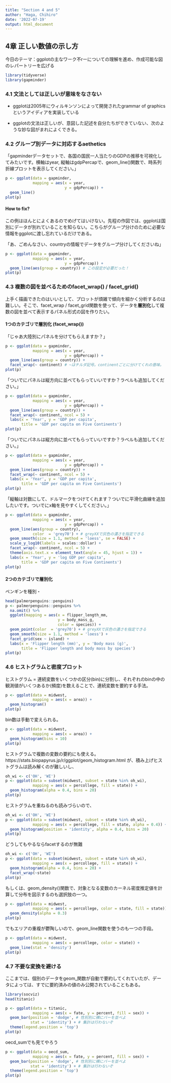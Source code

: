 ```yaml
---
title: "Section 4 and 5"
author: "Haga, Chihiro"
date: '2022-07-19'
output: html_document
---
```


## 4章 正しい数値の示し方

今日のテーマ：ggplotの主なワーク不rーについての理解を進め、作成可能な図のレパートリーを広げる

```r
library(tidyverse)
library(gapminder)
```

### 4.1 文法としては正しいが意味をなさない

-   ggplotは2005年にウィルキンソンによって開発されたgrammar of graphicsというアイディアを実装している

-   ggplotの文法は正しいが、意図した記述を自分たちができていない、次のような妙な図がまれによくできる。

### 4.2 グループ別データに対応するaethetics

「gapminderデータセットで、各国の国民一人当たりのGDPの推移を可視化してみたいです。横軸はyear, 縦軸はgdpPercapで、geom_line()関数で、時系列折線プロットを表示してください。」

```r
p <- ggplot(data = gapminder,
            mapping = aes(x = year, 
                          y = gdpPercap)) +
  geom_line()
plot(p)
```

#### How to fix?

この例はほんとによくあるのでめげてはいけない。先程の作図では、ggplotは国別にデータが別れていることを知らない。こちらがグループ分けのために必要な情報をggplotに渡し忘れているだけである。

「あ、ごめんなさい、countryの情報でデータをグループ分けしてくださいね」

```r
p <- ggplot(data = gapminder,
            mapping = aes(x = year, 
                          y = gdpPercap)) +
  geom_line(aes(group = country)) # この設定が必要だった！
plot(p)
```

### 4.3 複数の図を並べるためのfacet_wrap() / facet_grid()

上手く描画できたのはいいとして、プロットが煩雑で傾向を細かく分析するのは難しい。そこで、facet_wrap / facet_grid関数を使って、データを**層別化**して複数の図を並べて表示するパネル形式の図を作りたい。

#### 1つのカテゴリで層別化 (facet_wrap())

「じゃあ大陸別にパネルを分けてもらえますか？」

```r
p <- ggplot(data = gapminder,
            mapping = aes(x = year, 
                          y = gdpPercap)) +
  geom_line(aes(group = country)) +
  facet_wrap(~ continent) # ~はチルダ記号。continentごとに分けてくれの意味。
plot(p)
```

「ついでにパネルは縦方向に並べてもらっていいですか？ラベルも追加してください。」

```r
p <- ggplot(data = gapminder,
            mapping = aes(x = year, 
                          y = gdpPercap)) +
  geom_line(aes(group = country)) +
  facet_wrap(~ continent, ncol = 5) +
  labs(x = 'Year', y = 'GDP per capita', 
       title = 'GDP per capita on Five Continents')
plot(p)
```

「ついでにパネルは縦方向に並べてもらっていいですか？ラベルも追加してください。」

```r
p <- ggplot(data = gapminder,
            mapping = aes(x = year, 
                          y = gdpPercap)) +
  geom_line(aes(group = country)) +
  facet_wrap(~ continent, ncol = 5) +
  labs(x = 'Year', y = 'GDP per capita', 
       title = 'GDP per capita on Five Continents')
plot(p)
```

「縦軸は対数にして、ドルマークをつけてくれます？ついでに平滑化曲線を追加したいです。ついでにx軸を見やすくしてください。」

```r
p <- ggplot(data = gapminder,
            mapping = aes(x = year, 
                          y = gdpPercap)) +
  geom_line(aes(group = country), 
            color  = 'grey70') + # greyXXで灰色の濃さを指定できる
  geom_smooth(size = 1.1, method = 'loess', se = FALSE) +
  scale_y_log10(labels = scales::dollar) +
  facet_wrap(~ continent, ncol = 5) +
  theme(axis.text.x = element_text(angle = 45, hjust = 1)) +
  labs(x = 'Year', y = 'log GDP per capita', 
       title = 'GDP per capita on Five Continents')
plot(p)
```

#### 2つのカテゴリで層別化
ペンギンを種別・

```r
head(palmerpenguins::penguins)
p <- palmerpenguins::penguins %>% 
  na.omit() %>% 
  ggplot(mapping = aes(x = flipper_length_mm, 
                       y = body_mass_g,
                       color = species)) +
  geom_point(color  = 'grey70') + # greyXXで灰色の濃さを指定できる
  geom_smooth(size = 1.1, method = 'loess') +
  facet_grid(sex ~ island) +
  labs(x = 'Flipper length (mm)', y = 'Body mass (g)', 
       title = 'Flipper length and body mass by species')
plot(p)
```


### 4.6 ヒストグラムと密度プロット
ヒストグラム = 連続変数をいくつかの区分(bin)に分割し、それぞれのbinの中の観測値がいくつあるか(頻度)を数えることで、連続変数を要約する手法。

```r
p <- ggplot(data = midwest,
            mapping = aes(x = area)) +
  geom_histogram()
plot(p)
```

bin数は手動で変えられる。
```r
p <- ggplot(data = midwest,
            mapping = aes(x = area)) +
  geom_histogram(bins = 10)
plot(p)
```
ヒストグラムで複数の変数の要約にも使える。
https://stats.biopapyrus.jp/r/ggplot/geom_histogram.html
が、積み上げヒストグラムは読み解くのが難しいし、
```r
oh_wi <- c('OH', 'WI')
p <- ggplot(data = subset(midwest, subset = state %in% oh_wi),
            mapping = aes(x = percollege, fill = state)) +
  geom_histogram(alpha = 0.4, bins = 20)
plot(p)
```

ヒストグラムを重ねるのも読みづらいので、
```r
oh_wi <- c('OH', 'WI')
p <- ggplot(data = subset(midwest, subset = state %in% oh_wi),
            mapping = aes(x = percollege, fill = state, alpha = 0.4)) +
  geom_histogram(position = 'identity', alpha = 0.4, bins = 20)
plot(p)
```

どうしてもやるならfacetするのが無難
```r
oh_wi <- c('OH', 'WI')
p <- ggplot(data = subset(midwest, subset = state %in% oh_wi),
            mapping = aes(x = percollege, fill = state)) +
  geom_histogram(alpha = 0.4, bins = 20) + 
  facet_wrap(~state)
plot(p)
```

もしくは、geom_density()関数で、対象となる変数のカーネル密度推定値を計算して分布を図示するのも選択肢の一つ。
```r
p <- ggplot(data = midwest,
            mapping = aes(x = percollege, color = state, fill = state)) +
  geom_density(alpha = 0.3)
plot(p)
```
でもエリアの重複が鬱陶しいので、geom_line関数を使うのも一つの手段。
```r
p <- ggplot(data = midwest,
            mapping = aes(x = percollege, color = state)) +
  geom_line(stat = 'density')
plot(p)
```

### 4.7 不要な変換を避ける
ここまでは、個別のデータをgeom_関数が自動で要約してくれていたが、データによっては、すでに要約済みの値のみ公開されていることもある。

```r
library(socviz)
head(titanic)
```

```r
p <- ggplot(data = titanic,
            mapping = aes(x = fate, y = percent, fill = sex)) +
  geom_bar(position = 'dodge', # 性別別に横にバーを並べよ
           stat = 'identity') + # 集計は行わないぞ
  theme(legend.position = 'top')
plot(p)
```
oecd_sumでも見てやろう
```r
p <- ggplot(data = oecd_sum,
            mapping = aes(x = fate, y = percent, fill = sex)) +
  geom_bar(position = 'dodge', # 性別別に横にバーを並べよ
           stat = 'identity') + # 集計は行わないぞ
  theme(legend.position = 'top')
plot(p)
```
